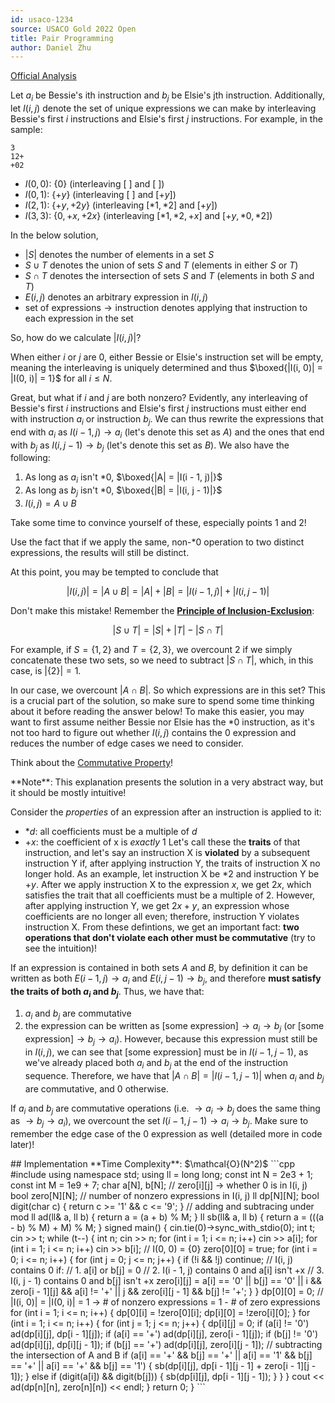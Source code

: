```yaml
---
id: usaco-1234
source: USACO Gold 2022 Open
title: Pair Programming
author: Daniel Zhu
---
```


[Official Analysis](http://www.usaco.org/current/data/sol_prob2_gold_open22.html)

Let $a_i$ be Bessie's ith instruction and $b_j$ be Elsie's jth instruction. Additionally, let $I(i, j)$ denote the set of unique expressions we can make by interleaving Bessie's first $i$ instructions and Elsie's first $j$ instructions. For example, in the sample:
```
3
12+
+02
```

- $I(0, 0)$: $\{0\}$ (interleaving $[\ ]$ and $[\ ]$)
- $I(0, 1)$: $\{+y\}$ (interleaving $[\ ]$ and $[+y]$)
- $I(2, 1)$: $\{+y, +2y\}$ (interleaving $[*1, *2]$ and $[+y]$)
- $I(3, 3)$: $\{0, +x, +2x\}$ (interleaving $[*1, *2, +x]$ and $[+y, *0, *2]$)

<Info title="Notation">

In the below solution,
- $|S|$ denotes the number of elements in a set $S$
- $S \cup T$ denotes the union of sets $S$ and $T$ (elements in either $S$ or $T$)
- $S \cap T$ denotes the intersection of sets $S$ and $T$ (elements in both $S$ and $T$)
- $E(i, j)$ denotes an arbitrary expression in $I(i, j)$
- $\text{set of expressions} \rightarrow \text{instruction}$ denotes applying that instruction to each expression in the set

</Info>

So, how do we calculate $|I(i, j)|$?

When either $i$ or $j$ are 0, either Bessie or Elsie's instruction set will be empty, meaning the interleaving is uniquely determined and thus $\boxed{|I(i, 0)| = |I(0, i)| = 1}$ for all $i \leq N$.

Great, but what if $i$ and $j$ are both nonzero? Evidently, any interleaving of Bessie's first $i$ instructions and Elsie's first $j$ instructions must either end with instruction $a_i$ or instruction $b_j$.
We can thus rewrite the expressions that end with $a_i$ as $I(i - 1, j) \rightarrow a_i$ (let's denote this set as $A$) and the ones that end with $b_j$ as $I(i, j - 1) \rightarrow b_j$ (let's denote this set as $B$).
We also have the following:
1. As long as $a_i$ isn't $*0$, $\boxed{|A| = |I(i - 1, j)|}$
2. As long as $b_j$ isn't $*0$, $\boxed{|B| = |I(i, j - 1)|}$
3. $I(i, j) = A \cup B$

Take some time to convince yourself of these, especially points 1 and 2!

<Info title="Not Convinced?">

Use the fact that if we apply the same, non-$*0$ operation to two distinct expressions, the results will still be distinct.

</Info>

At this point, you may be tempted to conclude that

$$
|I(i, j)| = |A \cup B| = |A| + |B| = |I(i - 1, j)| + |I(i, j - 1)|
$$

Don't make this mistake!
Remember the [**Principle of Inclusion-Exclusion**](https://en.wikipedia.org/wiki/Inclusion%E2%80%93exclusion_principle):

$$
|S \cup T| = |S| + |T| - |S \cap T|
$$

For example, if $S = \{1, 2\}$ and $T = \{2, 3\}$, we overcount $2$ if we simply concatenate these two sets, so we need to subtract $|S \cap T|$, which, in this case, is $|\{2\}| = 1$.

In our case, we overcount $|A \cap B|$. So which expressions are in this set? This is a crucial part of the solution, so make sure to spend some time thinking about it before reading the answer below! To make this easier, you may want to first assume neither Bessie nor Elsie has the $*0$ instruction, as it's not too hard to figure out whether $I(i, j)$ contains the $0$ expression and reduces the number of edge cases we need to consider.

<Spoiler title="Hint">

Think about the [Commutative Property](https://en.wikipedia.org/wiki/Commutative_property)!

</Spoiler>

<Spoiler title="Detailed Explanation">
**Note**: This explanation presents the solution in a very abstract way, but it should be mostly intuitive!

Consider the *properties* of an expression after an instruction is applied to it:
- $*d$: all coefficients must be a multiple of $d$
- $+x$: the coefficient of x is *exactly* $1$
Let's call these the **traits** of that instruction, and let's say an instruction X is **violated** by a subsequent instruction Y if, after applying instruction Y, the traits of instruction X no longer hold. As an example, let instruction X be $*2$ and instruction Y be $+y$. After we apply instruction X to the expression $x$, we get $2x$, which satisfies the trait that all coefficients must be a multiple of 2. However, after applying instruction Y, we get $2x + y$, an expression whose coefficients are no longer all even; therefore, instruction Y violates instruction X. From these defintions, we get an important fact: **two operations that don't violate each other must be commutative** (try to see the intuition)!

If an expression is contained in both sets $A$ and $B$, by definition it can be written as both $E(i - 1, j) \rightarrow a_i$ and $E(i, j - 1) \rightarrow b_j$, and therefore **must satisfy the traits of both $a_i$ and $b_j$**. Thus, we have that:
1. $a_i$ and $b_j$ are commutative
2. the expression can be written as $\text{[some expression]} \rightarrow a_i \rightarrow b_j$ (or $\text{[some expression]} \rightarrow b_j \rightarrow a_i$).
However, because this expression must still be in $I(i, j)$, we can see that $\text{[some expression]}$ must be in $I(i - 1, j - 1)$, as we've already placed both $a_i$ and $b_j$ at the end of the instruction sequence. Therefore, we have that $|A \cap B| = |I(i - 1, j - 1)|$ when $a_i$ and $b_j$ are commutative, and $0$ otherwise.

</Spoiler>

<Spoiler title="TL;DR">

If $a_i$ and $b_j$ are commutative operations (i.e. $\rightarrow a_i \rightarrow b_j$ does the same thing as $\rightarrow b_j \rightarrow a_i$), we overcount the set $I(i - 1, j - 1) \rightarrow a_i \rightarrow b_j$. Make sure to remember the edge case of the $0$ expression as well (detailed more in code later)!

</Spoiler>
## Implementation
**Time Complexity**: $\mathcal{O}(N^2)$
<LanguageSection>
<CPPSection>
```cpp
#include <iostream>
using namespace std;
using ll = long long;
const int N = 2e3 + 1;
const int M = 1e9 + 7;
char a[N], b[N];
// zero[i][j] -> whether 0 is in I(i, j)
bool zero[N][N];
// number of nonzero expressions in I(i, j)
ll dp[N][N];
bool digit(char c) { return c >= '1' && c <= '9'; }
// adding and subtracing under mod
ll ad(ll& a, ll b) { return a = (a + b) % M; }
ll sb(ll& a, ll b) { return a = (((a - b) % M) + M) % M; }
signed main() {
    cin.tie(0)->sync_with_stdio(0);
    int t; cin >> t;
    while (t--) {
        int n; cin >> n;
        for (int i = 1; i <= n; i++) cin >> a[i];
        for (int i = 1; i <= n; i++) cin >> b[i];
        // I(0, 0) = {0}
        zero[0][0] = true;
        for (int i = 0; i <= n; i++) {
            for (int j = 0; j <= n; j++) {
                if (!i && !j) continue;
                // I(i, j) contains 0 if:
                // 1. a[i] or b[j] = 0
                // 2. I(i - 1, j) contains 0 and a[i] isn't +x
                // 3. I(i, j - 1) contains 0 and b[j] isn't +x
                zero[i][j] =
                    a[i] == '0' || b[j] == '0' ||
                    i && zero[i - 1][j] && a[i] != '+' ||
                    j && zero[i][j - 1] && b[j] != '+';
            }
        }
        dp[0][0] = 0;
        // |I(i, 0)| = |I(0, i)| = 1 -> # of nonzero expressions = 1 - # of zero expressions
        for (int i = 1; i <= n; i++) {
            dp[0][i] = !zero[0][i];
            dp[i][0] = !zero[i][0];
        }
        for (int i = 1; i <= n; i++) {
            for (int j = 1; j <= n; j++) {
                dp[i][j] = 0;
                if (a[i] != '0') ad(dp[i][j], dp[i - 1][j]);
                if (a[i] == '+') ad(dp[i][j], zero[i - 1][j]);
                if (b[j] != '0') ad(dp[i][j], dp[i][j - 1]);
                if (b[j] == '+') ad(dp[i][j], zero[i][j - 1]);
                // subtracting the intersection of A and B
                if (a[i] == '+' && b[j] == '+' || a[i] == '1' && b[j] == '+' || a[i] == '+' && b[j] == '1') {
                    sb(dp[i][j], dp[i - 1][j - 1] + zero[i - 1][j - 1]);
                } else if (digit(a[i]) && digit(b[j])) {
                    sb(dp[i][j], dp[i - 1][j - 1]);
                }
            }
        }
        cout << ad(dp[n][n], zero[n][n]) << endl;
    }
    return 0;
}
```
</CPPSection>
</LanguageSection>
